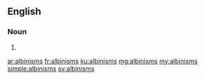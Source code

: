 ==English==

===Noun===
{{head|en|plural}}

# {{plural of|albinism|lang=en}}

[[ar:albinisms]]
[[fr:albinisms]]
[[ku:albinisms]]
[[mg:albinisms]]
[[my:albinisms]]
[[simple:albinisms]]
[[sv:albinisms]]